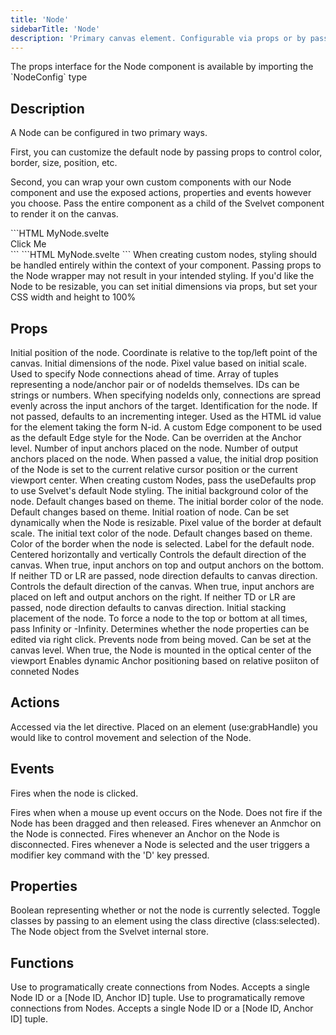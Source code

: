 ```yaml
---
title: 'Node'
sidebarTitle: 'Node'
description: 'Primary canvas element. Configurable via props or by passing a custom node as children'
---
```


<Tip>
	The props interface for the Node component is available by importing the `NodeConfig` type
</Tip>

## Description

A Node can be configured in two primary ways.

First, you can customize the default node by passing props to control color, border, size, position, etc.

Second, you can wrap your own custom components with our Node component and use the exposed actions, properties and events however you choose. Pass the entire component as a child of the Svelvet component to render it on the canvas.

<RequestExample>
```HTML MyNode.svelte
<script>
  import { Node } from 'svelvet';

function handleClick(e: CustomEvent) {
const { detail } = e;
detail.node.set.bgColor('red');
}

</script>

<Node id="55" let:grabHandle let:selected on:nodeClicked="{handleClick}">
  <div use:grabHandle class:selected class="my-component">
    <span>Click Me</span>
  </div>
</Node>
```
</RequestExample>
```HTML MyNode.svelte
<script>
  import { Node, Svelvet } from 'svelvet';
  import { MyNode } from './MyNode.svelte';
</script>

<Svelvet>
	<MyNode />
	<Node id="alpha" bgColor="red" label="Default Node" />
</Svelvet>
```
<Tip>
	When creating custom nodes, styling should be handled entirely within the context of your
	component. Passing props to the Node wrapper may not result in your intended styling. If you'd
	like the Node to be resizable, you can set initial dimensions via props, but set your CSS width
	and height to 100%
</Tip>

## Props

<ResponseField name="position" type="{x: number, y: number}" default="{x: 0, y: 0}">
	Initial position of the node. Coordinate is relative to the top/left point of the canvas.
</ResponseField>
<ResponseField
	name="dimensions"
	type="{ width: number, height: number }"
	default="{ width: 200, height: 100 }"
>
	Initial dimensions of the node. Pixel value based on initial scale.
</ResponseField>
<ResponseField name="connections" type="Array<[nodeId, anchorId] | nodeId>" default="[]">
	Used to specify Node connections ahead of time. Array of tuples representing a node/anchor pair or
	of nodeIds themselves. IDs can be strings or numbers. When specifying nodeIds only, connections
	are spread evenly across the input anchors of the target.
</ResponseField>

<ResponseField name="id" type="number | string" default="incrementing integer">
	Identification for the node. If not passed, defaults to an incrementing integer. Used as the HTML
	id value for the element taking the form N-id.
</ResponseField>
<ResponseField name="edge" type="Edge Component">
	A custom Edge component to be used as the default Edge style for the Node. Can be overriden at the
	Anchor level.
</ResponseField>
<ResponseField name="inputs" type="number" default="1">
	Number of input anchors placed on the node.
</ResponseField>
<ResponseField name="outputs" type="number" default="1">
	Number of output anchors placed on the node.
</ResponseField>
<ResponseField name="drop" type="'cursor' | 'center'" default="false">
	When passed a value, the initial drop position of the Node is set to the current relative cursor
	position or the current viewport center.
</ResponseField>
<ResponseField name="useDefaults" type="boolean" default="false">
	When creating custom Nodes, pass the useDefaults prop to use Svelvet's default Node styling.
</ResponseField>
<ResponseField name="bgColor" type="CSS Color String" default="theme dependent">
	The initial background color of the node. Default changes based on theme.
</ResponseField>
<ResponseField name="borderColor" type="CSS Color String" default="theme dependent">
	The initial border color of the node. Default changes based on theme.
</ResponseField>
<ResponseField name="rotation" type="number" default="0">
	Initial roation of node. Can be set dynamically when the Node is resizable.
</ResponseField>
<ResponseField name="borderWidth" type="number" default="1">
	Pixel value of the border at default scale.
</ResponseField>
<ResponseField name="textColor" type="CSS Color String" default="theme dependent">
	The initial text color of the node. Default changes based on theme.
</ResponseField>
<ResponseField name="selectionColor" type="CSS Color String" default="theme dependent">
	Color of the border when the node is selected.
</ResponseField>
<ResponseField name="label" type="string" default="">
	Label for the default node. Centered horizontally and vertically
</ResponseField>
<ResponseField name="TD" type="boolean" default="false">
	Controls the default direction of the canvas. When true, input anchors on top and output anchors
	on the bottom. If neither TD or LR are passed, node direction defaults to canvas direction.
</ResponseField>
<ResponseField name="LR" type="boolean" default="false">
	Controls the default direction of the canvas. When true, input anchors are placed on left and
	output anchors on the right. If neither TD or LR are passed, node direction defaults to canvas
	direction.
</ResponseField>
<ResponseField name="zIndex" type="number | Infinity | -Infinity" default="1">
	Initial stacking placement of the node. To force a node to the top or bottom at all times, pass
	Infinity or -Infinity.
</ResponseField>
<ResponseField name="editable" type="boolean" default="false">
	Determines whether the node properties can be edited via right click.
</ResponseField>
<ResponseField name="locked" type="boolean" default="false">
	Prevents node from being moved. Can be set at the canvas level.
</ResponseField>
<ResponseField name="center" type="boolean" default="false">
	When true, the Node is mounted in the optical center of the viewport
</ResponseField>
<ResponseField name="dynamic" type="boolean" default="false">
	Enables dynamic Anchor positioning based on relative posiiton of conneted Nodes
</ResponseField>

## Actions

<ResponseField name="let:grabHandle">
	Accessed via the let directive. Placed on an element (use:grabHandle) you would like to control
	movement and selection of the Node.
</ResponseField>

## Events

<ResponseField name="on:nodeClicked">Fires when the node is clicked.</ResponseField>

<ResponseField name="on:nodeReleased">
	Fires when when a mouse up event occurs on the Node. Does not fire if the Node has been dragged
	and then released.
</ResponseField>

<ResponseField name="on:connection">
	Fires whenever an Anmchor on the Node is connected.
</ResponseField>

<ResponseField name="on:disconnection">
	Fires whenever an Anchor on the Node is disconnected.
</ResponseField>

<ResponseField name="on:duplicate">
	Fires whenever a Node is selected and the user triggers a modifier key command with the 'D' key
	pressed.
</ResponseField>

## Properties

<ResponseField name="let:selected" type="boolean">
	Boolean representing whether or not the node is currently selected. Toggle classes by passing to
	an element using the class directive (class:selected).
</ResponseField>

<ResponseField name="let:node" type="object">
	The Node object from the Svelvet internal store.
</ResponseField>

## Functions

<ResponseField name="let:connect">
	Use to programatically create connections from Nodes. Accepts a single Node ID or a [Node ID,
	Anchor ID] tuple.
</ResponseField>

<ResponseField name="let:disconnect">
	Use to programatically remove connections from Nodes. Accepts a single Node ID or a [Node ID,
	Anchor ID] tuple.
</ResponseField>
